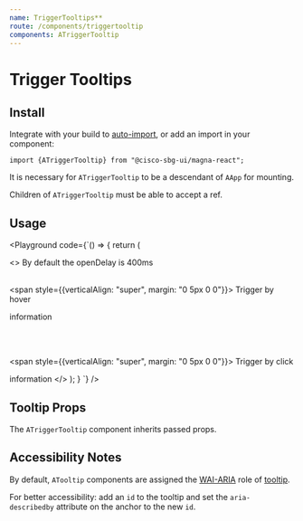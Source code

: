 ```yaml
---
name: TriggerTooltips**
route: /components/triggertooltip
components: ATriggerTooltip
---
```


# Trigger Tooltips

## Install

Integrate with your build to [auto-import](/#integrating), or add an import in your component:

```
import {ATriggerTooltip} from "@cisco-sbg-ui/magna-react";
```

It is necessary for `ATriggerTooltip` to be a descendant of `AApp` for mounting.

Children of `ATriggerTooltip` must be able to accept a ref.

## Usage

<Playground
  code={`() => {
return (

<>
  By default the openDelay is 400ms
  <br />
  <br />

<span style={{verticalAlign: "super", margin: "0 5px 0 0"}}>
  Trigger by hover
</span>

  <ATriggerTooltip
    id="tooltip_usage_1"
    placement="bottom-left"
    content="Tooltip text"
    pointer>
     <AIcon>
    information</AIcon>
  </ATooltip>

<br />
<br />

<span style={{verticalAlign: "super", margin: "0 5px 0 0"}}>
  Trigger by click
</span>

  <ATriggerTooltip
    id="tooltip_usage_1"
    placement="bottom-left"
    content="Tooltip text"
    trigger="click"
    pointer>
     <AIcon>
    information</AIcon>
  </ATooltip>
</>
); } `} />

## Tooltip Props

The `ATriggerTooltip` component inherits passed props.

<Props of="ATriggerTooltip" />

## Accessibility Notes

By default, `ATooltip` components are assigned the [WAI-ARIA](https://www.w3.org/WAI/standards-guidelines/aria/) role of [tooltip](https://www.w3.org/TR/wai-aria/#tooltip).

For better accessibility: add an `id` to the tooltip and set the `aria-describedby` attribute on the anchor to the new `id`.
